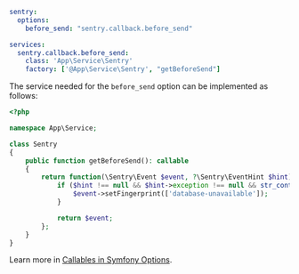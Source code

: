 ```yaml {filename:config/packages/sentry.yaml}
sentry:
  options:
    before_send: "sentry.callback.before_send"

services:
  sentry.callback.before_send:
    class: 'App\Service\Sentry'
    factory: ['@App\Service\Sentry', "getBeforeSend"]
```

The service needed for the `before_send` option can be implemented as follows:

```php {filename:src/Service/Sentry.php}
<?php

namespace App\Service;

class Sentry
{
    public function getBeforeSend(): callable
    {
        return function(\Sentry\Event $event, ?\Sentry\EventHint $hint): ?\Sentry\Event {
            if ($hint !== null && $hint->exception !== null && str_contains($hint->exception->getMessage(), 'database unavailable')) {
                $event->setFingerprint(['database-unavailable']);
            }

            return $event;
        };
    }
}
```

<Note>

Learn more in [Callables in Symfony Options](/platforms/php/guides/symfony/configuration/symfony-options/#callables).

</Note>
